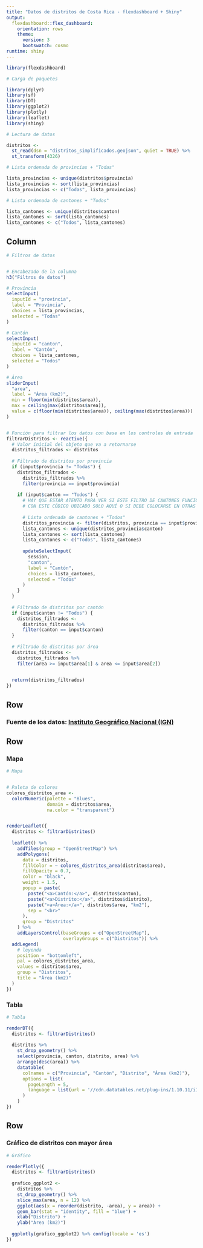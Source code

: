 ```yaml
---
title: "Datos de distritos de Costa Rica - flexdashboard + Shiny"
output: 
  flexdashboard::flex_dashboard:
    orientation: rows
    theme:
      version: 3
      bootswatch: cosmo
runtime: shiny       
---
```


```r
library(flexdashboard)
```

```r
# Carga de paquetes

library(dplyr)
library(sf)
library(DT)
library(ggplot2)
library(plotly)
library(leaflet)
library(shiny)
```

```r
# Lectura de datos

distritos <-
  st_read(dsn = "distritos_simplificados.geojson", quiet = TRUE) %>%
  st_transform(4326)
```

```r
# Lista ordenada de provincias + "Todas"

lista_provincias <- unique(distritos$provincia)
lista_provincias <- sort(lista_provincias)
lista_provincias <- c("Todas", lista_provincias)
```

```r
# Lista ordenada de cantones + "Todos"

lista_cantones <- unique(distritos$canton)
lista_cantones <- sort(lista_cantones)
lista_cantones <- c("Todos", lista_cantones)
```

Column {.sidebar}
-------------------------------------

```r
# Filtros de datos


# Encabezado de la columna
h3("Filtros de datos")

# Provincia
selectInput(
  inputId = "provincia",
  label = "Provincia",
  choices = lista_provincias,
  selected = "Todas"
)

# Cantón
selectInput(
  inputId = "canton",
  label = "Cantón",
  choices = lista_cantones,
  selected = "Todos"
)

# Área
sliderInput(
  "area",
  label = "Área (km2)",
  min = floor(min(distritos$area)),
  max = ceiling(max(distritos$area)),
  value = c(floor(min(distritos$area)), ceiling(max(distritos$area)))
)


# Función para filtrar los datos con base en los controles de entrada
filtrarDistritos <- reactive({
  # Valor inicial del objeto que va a retornarse
  distritos_filtrados <- distritos
  
  # Filtrado de distritos por provincia
  if (input$provincia != "Todas") {
    distritos_filtrados <-
      distritos_filtrados %>%
      filter(provincia == input$provincia)
    
    if (input$canton == "Todos") {
      # HAY QUE ESTAR ATENTO PARA VER SI ESTE FILTRO DE CANTONES FUNCIONA BIEN
      # CON ESTE CÓDIGO UBICADO SOLO AQUÍ O SI DEBE COLOCARSE EN OTRAS PARTES
      
      # Lista ordenada de cantones + "Todos"
      distritos_provincia <- filter(distritos, provincia == input$provincia)
      lista_cantones <- unique(distritos_provincia$canton)
      lista_cantones <- sort(lista_cantones)
      lista_cantones <- c("Todos", lista_cantones)
      
      updateSelectInput(
        session,
        "canton",
        label = "Cantón",
        choices = lista_cantones,
        selected = "Todos"
      )
    }
  }
  
  # Filtrado de distritos por cantón
  if (input$canton != "Todos") {
    distritos_filtrados <-
      distritos_filtrados %>%
      filter(canton == input$canton)
  }  
  
  # Filtrado de distritos por área
  distritos_filtrados <-
    distritos_filtrados %>%
    filter(area >= input$area[1] & area <= input$area[2])

  
  return(distritos_filtrados)
})
```

Row {data-height=10}
-----------------------------------------------------------------------

### **Fuente de los datos: [Instituto Geográfico Nacional (IGN)](https://www.snitcr.go.cr/ico_servicios_ogc_info?k=bm9kbzo6MjY=&nombre=IGN%20Cartograf%C3%ADa%201:5mil)**

Row {data-height=590}
-----------------------------------------------------------------------

### Mapa

```r
# Mapa


# Paleta de colores
colores_distritos_area <-
  colorNumeric(palette = "Blues",
               domain = distritos$area,
               na.color = "transparent")


renderLeaflet({
  distritos <- filtrarDistritos()
  
  leaflet() %>%
    addTiles(group = "OpenStreetMap") %>%
    addPolygons(
      data = distritos,
      fillColor = ~ colores_distritos_area(distritos$area),
      fillOpacity = 0.7,      
      color = "black",
      weight = 1.5,
      popup = paste(
        paste("<a>Cantón:</a>", distritos$canton),
        paste("<a>Distrito:</a>", distritos$distrito),
        paste("<a>Área:</a>", distritos$area, "km2"),
        sep = "<br>"
      ),
      group = "Distritos"
    ) %>%
    addLayersControl(baseGroups = c("OpenStreetMap"),
                     overlayGroups = c("Distritos")) %>%
  addLegend(
    # leyenda
    position = "bottomleft",
    pal = colores_distritos_area,
    values = distritos$area,
    group = "Distritos",
    title = "Área (km2)"
  )
})
```

### Tabla

```r
# Tabla

renderDT({
  distritos <- filtrarDistritos()
  
  distritos %>%
    st_drop_geometry() %>%
    select(provincia, canton, distrito, area) %>%
    arrange(desc(area)) %>%
    datatable(
      colnames = c("Provincia", "Cantón", "Distrito", "Área (km2)"),
      options = list(
        pageLength = 5,
        language = list(url = '//cdn.datatables.net/plug-ins/1.10.11/i18n/Spanish.json')
      )
    )
})
```

Row {data-height=400}
-----------------------------------------------------------------------

### Gráfico de distritos con mayor área

```r
# Gráfico

renderPlotly({
  distritos <- filtrarDistritos()
  
  grafico_ggplot2 <-
    distritos %>%
    st_drop_geometry() %>%
    slice_max(area, n = 12) %>%
    ggplot(aes(x = reorder(distrito, -area), y = area)) +
    geom_bar(stat = "identity", fill = "blue") +
    xlab("Distrito") +
    ylab("Área (km2)")
  
  ggplotly(grafico_ggplot2) %>% config(locale = 'es')
})
```


